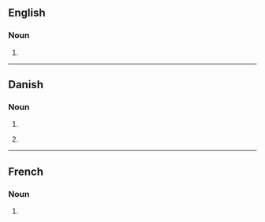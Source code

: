 {{also|Smokings}}

==English==

===Noun===
{{head|en|noun form}}

# {{plural of|smoking|lang=en}}

----

==Danish==

===Noun===
{{head|da|noun form|g=c}}

# {{inflection of|da|smoking||indef|gen|s}}
# {{qualifier|unofficial}} {{indefinite plural of|smoking|lang=da}}

----

==French==

===Noun===
{{head|fr|noun plural form|g=m}}

# {{plural of|smoking|lang=fr}}